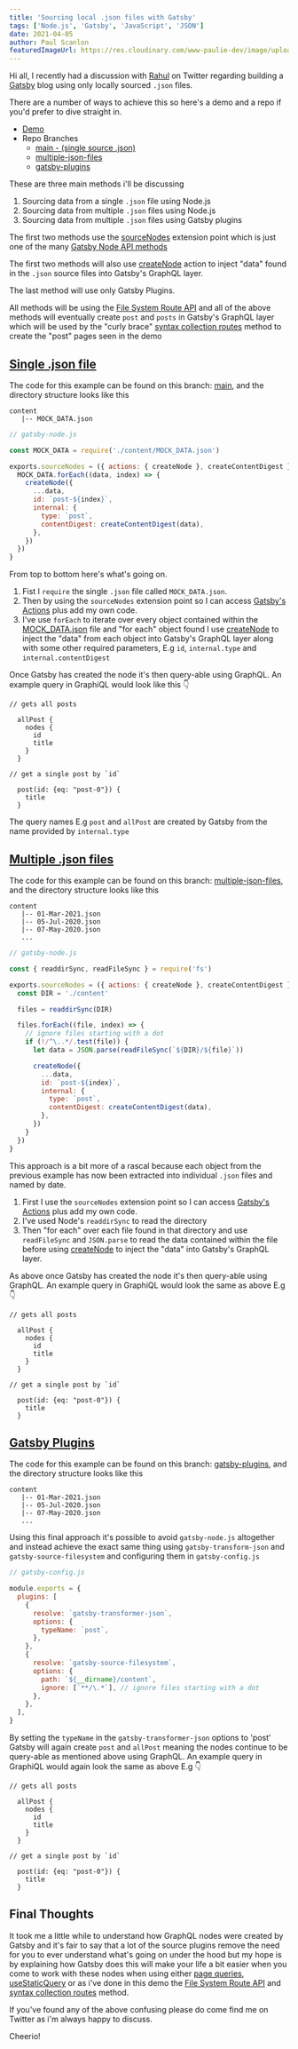 ```yaml
---
title: 'Sourcing local .json files with Gatsby'
tags: ['Node.js', 'Gatsby', 'JavaScript', 'JSON']
date: 2021-04-05
author: Paul Scanlon
featuredImageUrl: https://res.cloudinary.com/www-paulie-dev/image/upload/v1617638388/paulie.dev/2021/04/sourcing-local-json-files_l5yizf.jpg
---
```


Hi all, I recently had a discussion with [Rahul](https://twitter.com/rahxul) on Twitter regarding building a
[Gatsby](https://www.gatsbyjs.com/) blog using only locally sourced `.json` files.

There are a number of ways to achieve this so here's a demo and a repo if you'd prefer to dive straight in.

- [Demo](https://gatsbylocalsourcenode.gatsbyjs.io/posts)
- Repo Branches
  - [main - (single source .json)](https://github.com/PaulieScanlon/gatsby-local-source-node)
  - [multiple-json-files](https://github.com/PaulieScanlon/gatsby-local-source-node/tree/feat/multiple-json-files)
  - [gatsby-plugins](https://github.com/PaulieScanlon/gatsby-local-source-node/tree/feat/gatsby-plugins)

These are three main methods i'll be discussing

1. Sourcing data from a single `.json` file using Node.js
2. Sourcing data from multiple `.json` files using Node.js
3. Sourcing data from multiple `.json` files using Gatsby plugins

The first two methods use the
[sourceNodes](https://www.gatsbyjs.com/docs/reference/config-files/gatsby-node/#sourceNodes) extension point which is
just one of the many [Gatsby Node API methods](https://www.gatsbyjs.com/docs/reference/config-files/gatsby-node/)

The first two methods will also use
[createNode](https://www.gatsbyjs.com/docs/reference/config-files/actions/#createNode) action to inject "data" found in
the `.json` source files into Gatsby's GraphQL layer.

The last method will use only Gatsby Plugins.

All methods will be using the
[File System Route API](https://www.gatsbyjs.com/docs/reference/routing/file-system-route-api/) and all of the above
methods will eventually create `post` and `posts` in Gatsby's GraphQL layer which will be used by the "curly brace"
[syntax collection routes](https://www.gatsbyjs.com/docs/reference/routing/file-system-route-api/#syntax-collection-routes)
method to create the "post" pages seen in the demo

<Divider />

## [Single .json file](#single-json-file)

The code for this example can be found on this branch:
[main](https://github.com/PaulieScanlon/gatsby-local-source-node), and the directory structure looks like this

<Divider />

```shell
content
   |-- MOCK_DATA.json

```

<Divider />

```javascript
// gatsby-node.js

const MOCK_DATA = require('./content/MOCK_DATA.json')

exports.sourceNodes = ({ actions: { createNode }, createContentDigest }) => {
  MOCK_DATA.forEach((data, index) => {
    createNode({
      ...data,
      id: `post-${index}`,
      internal: {
        type: `post`,
        contentDigest: createContentDigest(data),
      },
    })
  })
}
```

<Divider />

From top to bottom here's what's going on.

1. Fist I `require` the single `.json` file called `MOCK_DATA.json`.
2. Then by using the `sourceNodes` extension point so I can access
   [Gatsby's Actions](https://www.gatsbyjs.com/docs/reference/config-files/actions/) plus add my own code.
3. I've use `forEach` to iterate over every object contained within the
   [MOCK_DATA.json](https://github.com/PaulieScanlon/gatsby-local-source-node/blob/main/content/MOCK_DATA.json) file and
   "for each" object found I use [createNode](https://www.gatsbyjs.com/docs/reference/config-files/actions/#createNode)
   to inject the "data" from each object into Gatsby's GraphQL layer along with some other required parameters, E.g
   `id`, `internal.type` and `internal.contentDigest`

Once Gatsby has created the node it's then query-able using GraphQL. An example query in GraphiQL would look like this
👇

<Divider />

```shell
// gets all posts

  allPost {
    nodes {
      id
      title
    }
  }

```

<Divider />

```shell
// get a single post by `id`

  post(id: {eq: "post-0"}) {
    title
  }

```

<Divider />

The query names E.g `post` and `allPost` are created by Gatsby from the name provided by `internal.type`

<Divider />

## [Multiple .json files](#multiple-json-files)

The code for this example can be found on this branch:
[multiple-json-files](https://github.com/PaulieScanlon/gatsby-local-source-node/tree/feat/multiple-json-files), and the
directory structure looks like this

<Divider />

```shell
content
   |-- 01-Mar-2021.json
   |-- 05-Jul-2020.json
   |-- 07-May-2020.json
   ...
```

<Divider />

```javascript
// gatsby-node.js

const { readdirSync, readFileSync } = require('fs')

exports.sourceNodes = ({ actions: { createNode }, createContentDigest }) => {
  const DIR = './content'

  files = readdirSync(DIR)

  files.forEach((file, index) => {
    // ignore files starting with a dot
    if (!/^\..*/.test(file)) {
      let data = JSON.parse(readFileSync(`${DIR}/${file}`))

      createNode({
        ...data,
        id: `post-${index}`,
        internal: {
          type: `post`,
          contentDigest: createContentDigest(data),
        },
      })
    }
  })
}
```

<Divider />

This approach is a bit more of a rascal because each object from the previous example has now been extracted into
individual `.json` files and named by date.

1. First I use the `sourceNodes` extension point so I can access
   [Gatsby's Actions](https://www.gatsbyjs.com/docs/reference/config-files/actions/) plus add my own code.
2. I've used Node's `readdirSync` to read the directory
3. Then "for each" over each file found in that directory and use `readFileSync` and `JSON.parse` to read the data
   contained within the file before using
   [createNode](https://www.gatsbyjs.com/docs/reference/config-files/actions/#createNode) to inject the "data" into
   Gatsby's GraphQL layer.

As above once Gatsby has created the node it's then query-able using GraphQL. An example query in GraphiQL would look
the same as above E.g 👇

<Divider />

```shell
// gets all posts

  allPost {
    nodes {
      id
      title
    }
  }

```

<Divider />

```shell
// get a single post by `id`

  post(id: {eq: "post-0"}) {
    title
  }

```

<Divider />

## [Gatsby Plugins](#gatsby-plugins)

The code for this example can be found on this branch:
[gatsby-plugins](https://github.com/PaulieScanlon/gatsby-local-source-node/tree/feat/gatsby-plugins), and the directory
structure looks like this

<Divider />

```shell
content
   |-- 01-Mar-2021.json
   |-- 05-Jul-2020.json
   |-- 07-May-2020.json
   ...
```

<Divider />

Using this final approach it's possible to avoid `gatsby-node.js` altogether and instead achieve the exact same thing
using `gatsby-transform-json` and `gatsby-source-filesystem` and configuring them in `gatsby-config.js`

<Divider />

```javascript
// gatsby-config.js

module.exports = {
  plugins: [
    {
      resolve: `gatsby-transformer-json`,
      options: {
        typeName: `post`,
      },
    },
    {
      resolve: `gatsby-source-filesystem`,
      options: {
        path: `${__dirname}/content`,
        ignore: [`**/\.*`], // ignore files starting with a dot
      },
    },
  ],
}
```

<Divider />

By setting the `typeName` in the `gatsby-transformer-json` options to 'post' Gatsby will again create `post` and
`allPost` meaning the nodes continue to be query-able as mentioned above using GraphQL. An example query in GraphiQL
would again look the same as above E.g 👇

<Divider />

```shell
// gets all posts

  allPost {
    nodes {
      id
      title
    }
  }

```

<Divider />

```shell
// get a single post by `id`

  post(id: {eq: "post-0"}) {
    title
  }

```

<Divider />

## Final Thoughts

It took me a little while to understand how GraphQL nodes were created by Gatsby and it's fair to say that a lot of the
source plugins remove the need for you to ever understand what's going on under the hood but my hope is by explaining
how Gatsby does this will make your life a bit easier when you come to work with these nodes when using either
[page queries](https://www.gatsbyjs.com/docs/recipes/querying-data/#querying-data-with-a-page-query),
[useStaticQuery](https://www.gatsbyjs.com/docs/recipes/querying-data/#querying-data-with-the-usestaticquery-hook) or as
i've done in this demo the
[File System Route API](https://www.gatsbyjs.com/docs/reference/routing/file-system-route-api/) and
[syntax collection routes](https://www.gatsbyjs.com/docs/reference/routing/file-system-route-api/#syntax-collection-routes)
method.

If you've found any of the above confusing please do come find me on Twitter as i'm always happy to discuss.

Cheerio!

